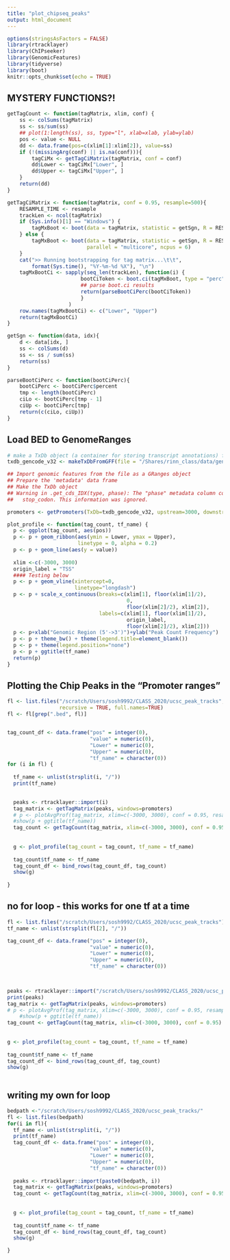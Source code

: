 ```yaml
---
title: "plot_chipseq_peaks"
output: html_document
---
```


```r
options(stringsAsFactors = FALSE)
library(rtracklayer)
library(ChIPseeker)
library(GenomicFeatures)
library(tidyverse)
library(boot)
knitr::opts_chunk$set(echo = TRUE)
```
## MYSTERY FUNCTIONS?!
```r
getTagCount <- function(tagMatrix, xlim, conf) {
    ss <- colSums(tagMatrix)
    ss <- ss/sum(ss)
    ## plot(1:length(ss), ss, type="l", xlab=xlab, ylab=ylab)
    pos <- value <- NULL
    dd <- data.frame(pos=c(xlim[1]:xlim[2]), value=ss)
    if (!(missingArg(conf) || is.na(conf))){
        tagCiMx <- getTagCiMatrix(tagMatrix, conf = conf)
        dd$Lower <- tagCiMx["Lower", ]
        dd$Upper <- tagCiMx["Upper", ]
    }
    return(dd)
}

getTagCiMatrix <- function(tagMatrix, conf = 0.95, resample=500){
    RESAMPLE_TIME <- resample
    trackLen <- ncol(tagMatrix)
    if (Sys.info()[1] == "Windows") {
        tagMxBoot <- boot(data = tagMatrix, statistic = getSgn, R = RESAMPLE_TIME)
    } else {
        tagMxBoot <- boot(data = tagMatrix, statistic = getSgn, R = RESAMPLE_TIME,
                          parallel = "multicore", ncpus = 6)
    }
    cat(">> Running bootstrapping for tag matrix...\t\t",
        format(Sys.time(), "%Y-%m-%d %X"), "\n")
    tagMxBootCi <- sapply(seq_len(trackLen), function(i) {
                        bootCiToken <- boot.ci(tagMxBoot, type = "perc", index = i)
                        ## parse boot.ci results
                        return(parseBootCiPerc(bootCiToken))
                        }
                    )
    row.names(tagMxBootCi) <- c("Lower", "Upper")
    return(tagMxBootCi)
}

getSgn <- function(data, idx){
    d <- data[idx, ]
    ss <- colSums(d)
    ss <- ss / sum(ss)
    return(ss)
}

parseBootCiPerc <- function(bootCiPerc){
    bootCiPerc <- bootCiPerc$percent
    tmp <- length(bootCiPerc)
    ciLo <- bootCiPerc[tmp - 1]
    ciUp <- bootCiPerc[tmp]
    return(c(ciLo, ciUp))
}

```

## Load BED to GenomeRanges
```r
# make a TxDb object (a container for storing transcript annotations) from the .gtf annotation file
txdb_gencode_v32 <- makeTxDbFromGFF(file = "/Shares/rinn_class/data/genomes/human/gencode/v32/gencode.v32.annotation.gtf")

## Import genomic features from the file as a GRanges object 
## Prepare the 'metadata' data frame
## Make the TxDb object
## Warning in .get_cds_IDX(type, phase): The "phase" metadata column contains non-NA values for features of type
##   stop_codon. This information was ignored.

promoters <- getPromoters(TxDb=txdb_gencode_v32, upstream=3000, downstream=3000, by = "gene")

plot_profile <- function(tag_count, tf_name) {
  p <- ggplot(tag_count, aes(pos))
  p <- p + geom_ribbon(aes(ymin = Lower, ymax = Upper),
                       linetype = 0, alpha = 0.2)
  p <- p + geom_line(aes(y = value))
  
  xlim <-c(-3000, 3000)
  origin_label = "TSS"
  #### Testing below       
  p <- p + geom_vline(xintercept=0,
                      linetype="longdash")
  p <- p + scale_x_continuous(breaks=c(xlim[1], floor(xlim[1]/2),
                                       0,
                                       floor(xlim[2]/2), xlim[2]),
                              labels=c(xlim[1], floor(xlim[1]/2),
                                       origin_label, 
                                       floor(xlim[2]/2), xlim[2]))
  p <- p+xlab("Genomic Region (5'->3')")+ylab("Peak Count Frequency")
  p <- p + theme_bw() + theme(legend.title=element_blank())
  p <- p + theme(legend.position="none")
  p <- p + ggtitle(tf_name)
  return(p)
}

```

## Plotting the Chip Peaks in the “Promoter ranges”


```r
fl <- list.files("/scratch/Users/sosh9992/CLASS_2020/ucsc_peak_tracks",
                 recursive = TRUE, full.names=TRUE)
fl <- fl[grep(".bed", fl)]


tag_count_df <- data.frame("pos" = integer(0),
                           "value" = numeric(0),
                           "Lower" = numeric(0),
                           "Upper" = numeric(0),
                           "tf_name" = character(0))
for (i in fl) {
  
  tf_name <- unlist(strsplit(i, "/"))
  print(tf_name)
  

  peaks <- rtracklayer::import(i) 
  tag_matrix <- getTagMatrix(peaks, windows=promoters)
  # p <- plotAvgProf(tag_matrix, xlim=c(-3000, 3000), conf = 0.95, resample = 1000)
  #show(p + ggtitle(tf_name))
  tag_count <- getTagCount(tag_matrix, xlim=c(-3000, 3000), conf = 0.95)
    
    
  g <- plot_profile(tag_count = tag_count, tf_name = tf_name)
    
  tag_count$tf_name <- tf_name
  tag_count_df <- bind_rows(tag_count_df, tag_count)
  show(g)
  
}
```
## no for loop - this works for one tf at a time

```r
fl <- list.files("/scratch/Users/sosh9992/CLASS_2020/ucsc_peak_tracks")
tf_name <- unlist(strsplit(fl[2], "/"))

tag_count_df <- data.frame("pos" = integer(0),
                           "value" = numeric(0),
                           "Lower" = numeric(0),
                           "Upper" = numeric(0),
                           "tf_name" = character(0))


    
peaks <- rtracklayer::import("/scratch/Users/sosh9992/CLASS_2020/ucsc_peak_tracks/HDGF_consensus.bed") 
print(peaks)
tag_matrix <- getTagMatrix(peaks, windows=promoters)
# p <- plotAvgProf(tag_matrix, xlim=c(-3000, 3000), conf = 0.95, resample = 1000)
    #show(p + ggtitle(tf_name))
tag_count <- getTagCount(tag_matrix, xlim=c(-3000, 3000), conf = 0.95)
    
    
g <- plot_profile(tag_count = tag_count, tf_name = tf_name)
    
tag_count$tf_name <- tf_name
tag_count_df <- bind_rows(tag_count_df, tag_count)
show(g)
    


```
## writing my own for loop
```r
bedpath <-"/scratch/Users/sosh9992/CLASS_2020/ucsc_peak_tracks/"
fl <- list.files(bedpath)
for(i in fl){
  tf_name <- unlist(strsplit(i, "/"))
  print(tf_name)
  tag_count_df <- data.frame("pos" = integer(0),
                           "value" = numeric(0),
                           "Lower" = numeric(0),
                           "Upper" = numeric(0),
                           "tf_name" = character(0))
  
  peaks <- rtracklayer::import(paste0(bedpath, i))
  tag_matrix <- getTagMatrix(peaks, windows=promoters)
  tag_count <- getTagCount(tag_matrix, xlim=c(-3000, 3000), conf = 0.95)
    
    
  g <- plot_profile(tag_count = tag_count, tf_name = tf_name)
    
  tag_count$tf_name <- tf_name
  tag_count_df <- bind_rows(tag_count_df, tag_count)
  show(g)

}
```

